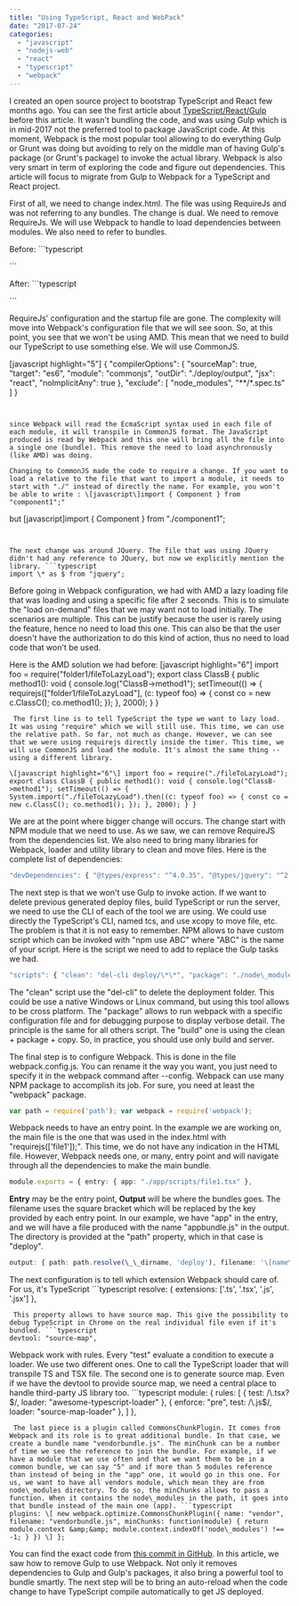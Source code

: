 ```yaml
---
title: "Using TypeScript, React and WebPack"
date: "2017-07-24"
categories: 
  - "javascript"
  - "nodejs-web"
  - "react"
  - "typescript"
  - "webpack"
---
```


I created an open source project to bootstrap TypeScript and React few months ago. You can see the first article about [TypeScript/React/Gulp](http://patrickdesjardins.com/blog/how-to-setup-typescript-and-react) before this article. It wasn't bundling the code, and was using Gulp which is in mid-2017 not the preferred tool to package JavaScript code. At this moment, Webpack is the most popular tool allowing to do everything Gulp or Grunt was doing but avoiding to rely on the middle man of having Gulp's package (or Grunt's package) to invoke the actual library. Webpack is also very smart in term of exploring the code and figure out dependencies. This article will focus to migrate from Gulp to Webpack for a TypeScript and React project.

First of all, we need to change index.html. The file was using RequireJs and was not referring to any bundles. The change is dual. We need to remove RequireJs. We will use Webpack to handle to load dependencies between modules. We also need to refer to bundles.

Before: ```typescript
<html> <head> <title>TS + React Boilerplate v1.01</title> </head>

<body> <div id="main"></div> </body> <script src="vendors/requirejs/require.js"></script> <script src="vendors/jquery/jquery.js"></script> <script> requirejs.config({ //Every script without folder specified before name will be looked in output folder baseUrl: 'output/', paths: { //Every script paths that start with "vendors/" will get loaded from the folder in string vendors: 'vendors', jquery: '../vendors/jquery/jquery', react: "../vendors/react/dist/react", "react-dom": "../vendors/react-dom/dist/react-dom" } }); //Startup file requirejs(\['file1'\]); </script>

</html> 
``` 


After: ```typescript
<html> <head> <title>TS + React Boilerplate v1.01</title> </head> <body> <div id="main"></div> </body> <script src="vendorbundle.js"></script> <script src="appbundle.js"></script> </html> 
``` 


RequireJs' configuration and the startup file are gone. The complexity will move into Webpack's configuration file that we will see soon. So, at this point, you see that we won't be using AMD. This mean that we need to build our TypeScript to use something else. We will use CommonJS.

\[javascript highlight="5"\] { "compilerOptions": { "sourceMap": true, "target": "es6", "module": "commonjs", "outDir": "./deploy/output", "jsx": "react", "noImplicitAny": true }, "exclude": \[ "node\_modules", "\*\*/\*.spec.ts" \] } 
``` 


since Webpack will read the EcmaScript syntax used in each file of each module, it will transpile in CommonJS format. The JavaScript produced is read by Webpack and this one will bring all the file into a single one (bundle). This remove the need to load asynchronously (like AMD) was doing.

Changing to CommonJS made the code to require a change. If you want to load a relative to the file that want to import a module, it needs to start with "./" instead of directly the name. For example, you won't be able to write : \[javascript\]import { Component } from "component1";"
``` 
 but \[javascript\]import { Component } from "./component1";
``` 


The next change was around JQuery. The file that was using JQuery didn't had any reference to JQuery, but now we explicitly mention the library. ```typescript
import \* as $ from "jquery"; 
``` 


Before going in Webpack configuration, we had with AMD a lazy loading file that was loading and using a specific file after 2 seconds. This is to simulate the "load on-demand" files that we may want not to load initially. The scenarios are multiple. This can be justify because the user is rarely using the feature, hence no need to load this one. This can also be that the user doesn't have the authorization to do this kind of action, thus no need to load code that won't be used.

Here is the AMD solution we had before: \[javascript highlight="6"\] import foo = require("folder1/fileToLazyLoad"); export class ClassB { public method1(): void { console.log("ClassB->method1"); setTimeout(() => { requirejs(\["folder1/fileToLazyLoad"\], (c: typeof foo) => { const co = new c.ClassC(); co.method1(); }); }, 2000); } } 
``` 
 The first line is to tell TypeScript the type we want to lazy load. It was using "require" which we will still use. This time, we can use the relative path. So far, not much as change. However, we can see that we were using requirejs directly inside the timer. This time, we will use CommonJS and load the module. It's almost the same thing -- using a different library.

\[javascript highlight="6"\] import foo = require("./fileToLazyLoad"); export class ClassB { public method1(): void { console.log("ClassB->method1"); setTimeout(() => { System.import("./fileToLazyLoad").then((c: typeof foo) => { const co = new c.ClassC(); co.method1(); }); }, 2000); } } 
``` 


We are at the point where bigger change will occurs. The change start with NPM module that we need to use. As we saw, we can remove RequireJS from the dependencies list. We also need to bring many libraries for Webpack, loader and utility library to clean and move files. Here is the complete list of dependencies:

```typescript
"devDependencies": { "@types/express": "^4.0.35", "@types/jquery": "^2.0.46", "@types/react": "^15.0.26", "@types/react-dom": "^15.5.0", "@types/systemjs": "^0.20.2", "awesome-typescript-loader": "^3.1.3", "copyfiles": "^1.2.0", "del-cli": "^1.0.0", "express": "^4.15.3", "file-loader": "^0.11.2", "html-webpack-plugin": "^2.28.0", "source-map-loader": "^0.2.1", "typescript": "^2.3.4", "webpack": "^2.6.1", "tslint": "^5.4.2" }, "dependencies": { "jquery": "^3.2.1", "react": "^15.5.4", "react-dom": "^15.5.4" } 
``` 


The next step is that we won't use Gulp to invoke action. If we want to delete previous generated deploy files, build TypeScript or run the server, we need to use the CLI of each of the tool we are using. We could use directly the TypeScript's CLI, named tcs, and use xcopy to move file, etc. The problem is that it is not easy to remember. NPM allows to have custom script which can be invoked with "npm use ABC" where "ABC" is the name of your script. Here is the script we need to add to replace the Gulp tasks we had.

```typescript
"scripts": { "clean": "del-cli deploy/\*\*", "package": "./node\_modules/.bin/webpack --config webpack.config.js --display-error-details", "copy": "copyfiles -u 1 ./app/index.html ./deploy", "build": "del-cli deploy/\*\* &amp; SET NODE\_ENV=development &amp; webpack --config webpack.config.js --display-error-details &amp; copyfiles -u 1 ./app/index.html ./deploy/", "server": "node bin/www.js", }, 
``` 


The "clean" script use the "del-cli" to delete the deployment folder. This could be use a native Windows or Linux command, but using this tool allows to be cross platform. The "package" allows to run webpack with a specific configuration file and for debugging purpose to display verbose detail. The principle is the same for all others script. The "build" one is using the clean + package + copy. So, in practice, you should use only build and server.

The final step is to configure Webpack. This is done in the file webpack.config.js. You can rename it the way you want, you just need to specify it in the webpack command after --config. Webpack can use many NPM package to accomplish its job. For sure, you need at least the "webpack" package.

```typescript
var path = require('path'); var webpack = require('webpack'); 
``` 


Webpack needs to have an entry point. In the example we are working on, the main file is the one that was used in the index.html with "requirejs(\['file1'\]);". This time, we do not have any indication in the HTML file. However, Webpack needs one, or many, entry point and will navigate through all the dependencies to make the main bundle.

```typescript
module.exports = { entry: { app: "./app/scripts/file1.tsx" }, 
``` 


**Entry** may be the entry point, **Output** will be where the bundles goes. The filename uses the square bracket which will be replaced by the key provided by each entry point. In our example, we have "app" in the entry, and we will have a file produced with the name "appbundle.js" in the output. The directory is provided at the "path" property, which in that case is "deploy".

```typescript
output: { path: path.resolve(\_\_dirname, 'deploy'), filename: '\[name\]bundle.js' }, 
``` 
 The next configuration is to tell which extension Webpack should care of. For us, it's TypeScript ```typescript
resolve: { extensions: \['.ts', '.tsx', '.js', '.jsx'\] }, 
``` 
 This property allows to have source map. This give the possibility to debug TypeScript in Chrome on the real individual file even if it's bundled. ```typescript
devtool: "source-map", 
``` 
 Webpack work with rules. Every "test" evaluate a condition to execute a loader. We use two different ones. One to call the TypeScript loader that will transpile TS and TSX file. The second one is to generate source map. Even if we have the devtool to provide source map, we need a central place to handle third-party JS library too. ```typescript
module: { rules: \[ { test: /\\.tsx?$/, loader: "awesome-typescript-loader" }, { enforce: "pre", test: /\\.js$/, loader: "source-map-loader" }, \] }, 
``` 
 The last piece is a plugin called CommonsChunkPlugin. It comes from Webpack and its role is to great additional bundle. In that case, we create a bundle name "vendorbundle.js". The minChunk can be a number of time we see the reference to join the bundle. For example, if we have a module that we use often and that we want them to be in a common bundle, we can say "5" and if more than 5 modules reference than instead of being in the "app" one, it would go in this one. For us, we want to have all vendors module, which mean they are from node\_modules directory. To do so, the minChunks allows to pass a function. When it contains the node\_modules in the path, it goes into that bundle instead of the main one (app). ```typescript
plugins: \[ new webpack.optimize.CommonsChunkPlugin({ name: "vendor", filename: "vendorbundle.js", minChunks: function(module) { return module.context &amp;&amp; module.context.indexOf('node\_modules') !== -1; } }) \] }; 
``` 


You can find the exact code from [this commit in GitHub](https://github.com/MrDesjardins/TypeScriptReactBoilerplate/tree/8d4f43791e9a21cd89fbcce88e7267b72a9210f7). In this article, we saw how to remove Gulp to use Webpack. Not only it removes dependencies to Gulp and Gulp's packages, it also bring a powerful tool to bundle smartly. The next step will be to bring an auto-reload when the code change to have TypeScript compile automatically to get JS deployed.
